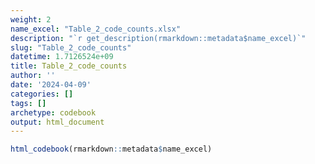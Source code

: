 ```yaml
---
weight: 2
name_excel: "Table_2_code_counts.xlsx"
description: "`r get_description(rmarkdown::metadata$name_excel)`"
slug: "Table_2_code_counts"
datetime: 1.7126524e+09
title: Table_2_code_counts
author: ''
date: '2024-04-09'
categories: []
tags: []
archetype: codebook
output: html_document
---
```


```r
html_codebook(rmarkdown::metadata$name_excel)
```
